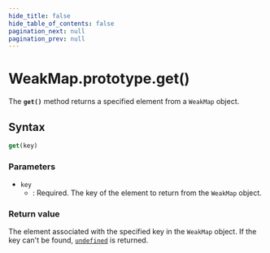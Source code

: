 ```yaml
---
hide_title: false
hide_table_of_contents: false
pagination_next: null
pagination_prev: null
---
```

# WeakMap.prototype.get()

The **`get()`** method returns a specified element from a
`WeakMap` object.

## Syntax

```js
get(key)
```

### Parameters

- `key`
  - : Required. The key of the element to return from the `WeakMap` object.

### Return value

The element associated with the specified key in the `WeakMap` object. If
the key can't be found, [`undefined`](../../../globals/undefined.md) is returned.
